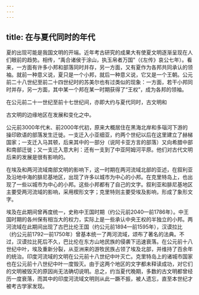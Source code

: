 ```yaml
---
---
---
```

title: 在与夏代同时的年代
---



夏的出现可能是我国文明的开端。近年考古研究的成果大有使夏文明逐渐呈现在人们眼前的趋势。相传，“禹合诸侯于涂山，执玉帛者万国”（《左传》哀公七年）。看来，一方面有许多小邦和部落同时并存，另一方面，又有夏作为各邦共同承认的领袖。就前一种意义说，夏只是一个小邦，就后一种意义说，它又是一个王朝。公元前二十八世纪至前二十四世纪时的苏美尔也有过类似的现象：一方面，若干小邦同时并存，另一方面，其中某一个邦在某一时期获得了“王权”，成为各邦的领袖。

在公元前二十一世纪至前十七世纪间，亦即大约与夏代同时，古文明和

古文明的边缘地区在发展和变化之中。

公元前3000年代末、前2000年代初，原来大概居住在黑海北岸和多瑙河下游的操印欧语的部落发生迁徙。一支迁入小亚细亚，约两个世纪以后在这里建立了赫梯国家；一支迁入马其顿，后来其中的一部分（说阿卡亚方言的部落）又向希腊中部和南部迁徙；又一支迁入意大利：还有一支到了中亚阿姆河平原。他们对古代文明后来的发展是很有影响的。

在埃及和两河流域南部文明的影响下，这一时期在两河流域北部的亚述，在叙利亚及沿地中海的腓尼基地区，出现了许多以城市为中心的小邦。在克里特岛上，也出现了一些以城市为中心的小邦。这些小邦都有了自己的文字。叙利亚和腓尼基地区主要受两河流域的影响，采用楔形文字；克里特则主要受埃及影响，形成了象形文字。

埃及在此期间曾再度统一，史称中王国时期（约公元前2040—前1786年）。中王国时期的各州保有相当大的权力，实际上是一些承认中央王权的半独立的小邦。两河流域在此期间出现了古巴比伦王国（约公元前1894—前1595年），汉谟拉比（约公元前1792—前1750年）曾基本统一了两河流域，颂布了著名的法典。不过，汉谟拉比死后不久，巴比伦在东方山地民族的侵袭下迅速衰落。在公元前十八世纪中叶，埃及重新分裂，从亚洲来的游牧民族占领了埃及北部，并维持了百余年的统治。印度河流域的文明在公元前十八世纪中叶灭亡。克里特岛上的诸城市国家也在公元前十八世纪中叶一度毁灭。由于这两个地区的文字都未释读成功，对它们的文明被毁灭的原因尚无法确切说明。总之，约当夏代晚期，多数的古文明都曾经历一度衰落，而其中的印度河流域文明则从此一蹶不振，被人遗忘，直至本世纪才被考古学家发现。